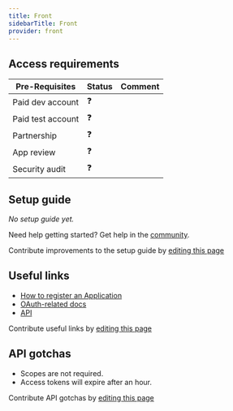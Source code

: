 ```yaml
---
title: Front
sidebarTitle: Front
provider: front
---
```




<Overview />
<PreBuiltTooling provider={providers[pageMetadata.provider]} />
<PreBuiltUseCases />

## Access requirements
| Pre-Requisites | Status | Comment|
| - | - | - |
| Paid dev account | ❓ |  |
| Paid test account | ❓ |  |
| Partnership | ❓ | |
| App review | ❓ |  |
| Security audit | ❓ | |


## Setup guide

_No setup guide yet._

<Tip>Need help getting started? Get help in the [community](https://nango.dev/slack).</Tip>

<Note>Contribute improvements to the setup guide by [editing this page](https://github.com/nangohq/nango/tree/master/docs-v2/integrations/all/front.mdx)</Note>


## Useful links

-   [How to register an Application](https://dev.frontapp.com/docs/create-and-manage-apps#obtain-oauth-credentials-for-your-app)
-   [OAuth-related docs](https://dev.frontapp.com/docs/oauth)
-   [API](https://dev.frontapp.com/reference/introduction)

<Note>Contribute useful links by [editing this page](https://github.com/nangohq/nango/tree/master/docs-v2/integrations/all/front.mdx)</Note>

## API gotchas

-   Scopes are not required.
-   Access tokens will expire after an hour.

<Note>Contribute API gotchas by [editing this page](https://github.com/nangohq/nango/tree/master/docs-v2/integrations/all/front.mdx)</Note>
